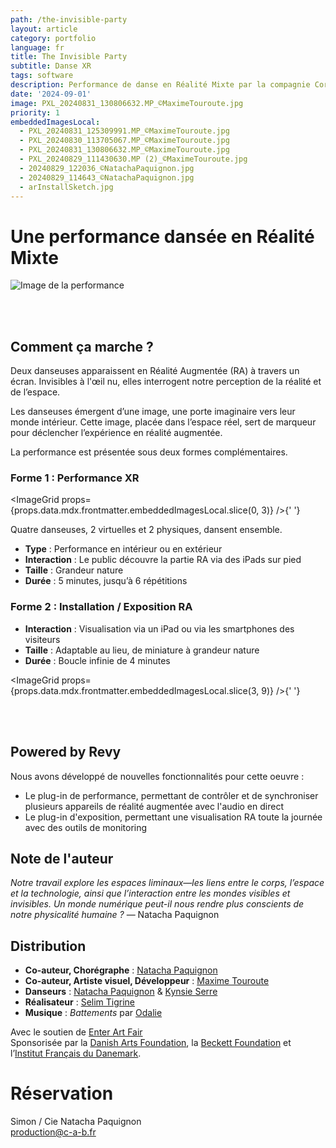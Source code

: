 ```yaml
---
path: /the-invisible-party
layout: article
category: portfolio
language: fr
title: The Invisible Party
subtitle: Danse XR
tags: software
description: Performance de danse en Réalité Mixte par la compagnie Corps Au Bord - Natacha Paquignon
date: '2024-09-01'
image: PXL_20240831_130806632.MP_©MaximeTouroute.jpg
priority: 1
embeddedImagesLocal:
  - PXL_20240831_125309991.MP_©MaximeTouroute.jpg
  - PXL_20240830_113705067.MP_©MaximeTouroute.jpg
  - PXL_20240831_130806632.MP_©MaximeTouroute.jpg
  - PXL_20240829_111430630.MP (2)_©MaximeTouroute.jpg
  - 20240829_122036_©NatachaPaquignon.jpg
  - 20240829_114643_©NatachaPaquignon.jpg
  - arInstallSketch.jpg
---
```


# Une performance dansée en Réalité Mixte

![Image de la performance](cover-1.png)
<br/>

<ResponsiveIframe
  src="https://player.vimeo.com/video/1007424558"
  width="1920"
  height="1080"
/>

<br />
<br />

## Comment ça marche ?

Deux danseuses apparaissent en Réalité Augmentée (RA) à travers un écran. Invisibles à l'œil nu, elles interrogent notre perception de la réalité et de l’espace.

Les danseuses émergent d’une image, une porte imaginaire vers leur monde intérieur. Cette image, placée dans l’espace réel, sert de marqueur pour déclencher l’expérience en réalité augmentée.

La performance est présentée sous deux formes complémentaires.

### Forme 1 : Performance XR

<ImageGrid props={props.data.mdx.frontmatter.embeddedImagesLocal.slice(0, 3)} />{' '}

Quatre danseuses, 2 virtuelles et 2 physiques, dansent ensemble.  
* **Type** : Performance en intérieur ou en extérieur  
* **Interaction** : Le public découvre la partie RA via des iPads sur pied  
* **Taille** : Grandeur nature  
* **Durée** : 5 minutes, jusqu’à 6 répétitions  

### Forme 2 : Installation / Exposition RA

* **Interaction** : Visualisation via un iPad ou via les smartphones des visiteurs  
* **Taille** : Adaptable au lieu, de miniature à grandeur nature  
* **Durée** : Boucle infinie de 4 minutes  

<ImageGrid props={props.data.mdx.frontmatter.embeddedImagesLocal.slice(3, 9)} />{' '}

<ResponsiveIframe
  src="https://player.vimeo.com/video/1014448831"
  width="1080"
  height="1080"
/>

<br />
<br />


## Powered by Revy 

Nous avons développé de nouvelles fonctionnalités pour cette oeuvre : 
* Le plug-in de performance, permettant de contrôler et de synchroniser plusieurs appareils de réalité augmentée avec l'audio en direct 
* Le plug-in d'exposition, permettant une visualisation RA toute la journée avec des outils de monitoring



## Note de l'auteur

_Notre travail explore les espaces liminaux—les liens entre le corps, l’espace et la technologie, ainsi que l’interaction entre les mondes visibles et invisibles. Un monde numérique peut-il nous rendre plus conscients de notre physicalité humaine ?_ — Natacha Paquignon

## Distribution

* **Co-auteur, Chorégraphe** : [Natacha Paquignon](//natachapaquignon.com)  
* **Co-auteur, Artiste visuel, Développeur** : [Maxime Touroute](//maximetouroute.com)  
* **Danseurs** : [Natacha Paquignon](//natachapaquignon.com) & [Kynsie Serre](//www.instagram.com/__kynsie/)  
* **Réalisateur** : [Selim Tigrine](//fr.linkedin.com/in/selim-tigrine-b38408170)  
* **Musique** : _Battements_ par [Odalie](//odalie.bandcamp.com)  

Avec le soutien de [Enter Art Fair](//www.enterartfair.com)  
Sponsorisée par la [Danish Arts Foundation](https://www.kunst.dk/english/about-us), la [Beckett Foundation](https://www.kb.dk/en/beckett-foundation) et l’[Institut Français du Danemark](https://institutfrancais.dk/fr).

# Réservation

Simon / Cie Natacha Paquignon  
[production@c-a-b.fr](mailto:production@c-a-b.fr)
